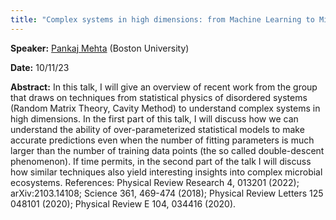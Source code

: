 ```yaml
---
title: "Complex systems in high dimensions: from Machine Learning to Microbial Ecology"
---
```

**Speaker:** [Pankaj Mehta](https://physics.bu.edu/~pankajm/) (Boston University)

**Date:** 10/11/23

**Abstract:** In this talk, I will give an overview of recent work from the group that draws on techniques from statistical physics of disordered systems (Random Matrix Theory, Cavity Method) to understand complex systems in high dimensions. In the first part of this talk, I will discuss how we can understand the ability of over-parameterized statistical models to make accurate predictions even when the number of fitting parameters is much larger than the number of training data points (the so called double-descent phenomenon). If time permits, in the second part of the talk I will discuss how similar techniques also yield interesting insights into complex microbial ecosystems. References: Physical Review Research 4, 013201 (2022); arXiv:2103.14108; Science 361, 469-474 (2018); Physical Review Letters 125 048101 (2020); Physical Review E 104, 034416 (2020).